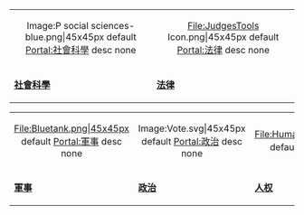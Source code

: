{| style="margin:1em auto 0em auto; text-align:center; width:100%; background:transparent;"
|-
|style="width:14.3%;"| <div align=center><imagemap> 
Image:P social sciences-blue.png|45x45px                               
default [[Portal:社會科學|Portal:社會科學]]
desc none 
</imagemap></div>
|style="width:14.3%;"| <div align=center><imagemap> 
File:JudgesTools Icon.png|45x45px                               
default [[Portal:法律|Portal:法律]]
desc none 
</imagemap></div>
|-
| '''[[Portal:社會科學|社會科學]]'''
| '''[[Portal:法律|法律]]'''
|}
{| style="margin:1em auto 0em auto; text-align:center; width:100%; background:transparent;"
|-
|style="width:14.3%;"| <div align=center><imagemap> 
File:Bluetank.png|45x45px                               
default [[Portal:軍事|Portal:軍事]]
desc none 
</imagemap><div>
|style="width:14.3%;"| <div align=center><imagemap> 
Image:Vote.svg|45x45px                               
default [[Portal:政治|Portal:政治]]
desc none 
</imagemap></div>
|style="width:14.3%;"| <div align=center><imagemap> 
File:HumanRightsLogo.svg|45x45px                               
default [[Portal:人權|Portal:人權]]
desc none 
</imagemap></div>
|-
| '''[[Portal:軍事|軍事]]'''
| '''[[Portal:政治|政治]]'''
| '''[[Portal:人權|人权]]'''
|}